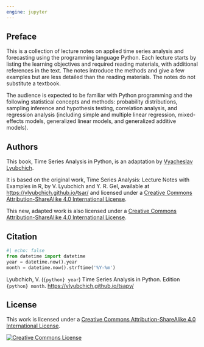 ```yaml
---
engine: jupyter
---
```


## Preface {.unnumbered}

This is a collection of lecture notes on applied time series analysis and forecasting using the programming language Python. 
Each lecture starts by listing the learning objectives and required reading materials, with additional references in the text. 
The notes introduce the methods and give a few examples but are less detailed than the reading materials. 
The notes do not substitute a textbook.

The audience is expected to be familiar with Python programming and the following statistical concepts and methods:
probability distributions, 
sampling inference and hypothesis testing,
correlation analysis, 
and regression analysis (including 
simple and multiple linear regression, 
mixed-effects models, 
generalized linear models, and
generalized additive models).


## Authors {.unnumbered}

This book, Time Series Analysis in Python, is an adaptation by [Vyacheslav Lyubchich](https://www.umces.edu/vyacheslav-lyubchich).

It is based on the original work, Time Series Analysis: Lecture Notes with Examples in R, by V. Lyubchich and Y. R. Gel, available at <https://vlyubchich.github.io/tsar/> and licensed under a <a rel="license" href="https://creativecommons.org/licenses/by-sa/4.0/">Creative Commons Attribution-ShareAlike 4.0 International License</a>.

This new, adapted work is also licensed under a <a rel="license" href="https://creativecommons.org/licenses/by-sa/4.0/">Creative Commons Attribution-ShareAlike 4.0 International License</a>.

## Citation {.unnumbered}

```python
#| echo: false
from datetime import datetime
year = datetime.now().year
month = datetime.now().strftime('%Y-%m')
```

Lyubchich, V. (`{python} year`) Time Series Analysis in Python. Edition `{python} month`. 
<https://vlyubchich.github.io/tsapy/>


## License {.unnumbered}

This work is licensed under a <a rel="license" href="https://creativecommons.org/licenses/by-sa/4.0/">Creative Commons Attribution-ShareAlike 4.0 International License</a>.

<a rel="license" href="https://creativecommons.org/licenses/by-sa/4.0/"><img alt="Creative Commons License" style="border-width:0" src="https://i.creativecommons.org/l/by-sa/4.0/88x31.png" /></a>
